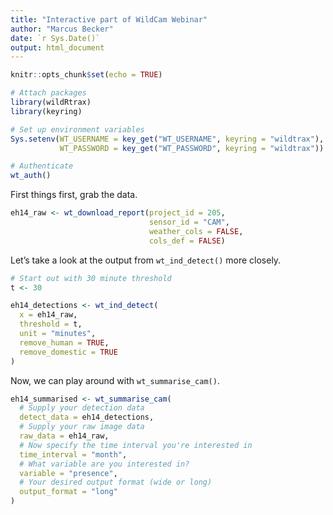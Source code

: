 ```yaml
---
title: "Interactive part of WildCam Webinar"
author: "Marcus Becker"
date: `r Sys.Date()`
output: html_document
---
```


```r
knitr::opts_chunk$set(echo = TRUE)

# Attach packages
library(wildRtrax)
library(keyring)

# Set up environment variables
Sys.setenv(WT_USERNAME = key_get("WT_USERNAME", keyring = "wildtrax"),
           WT_PASSWORD = key_get("WT_PASSWORD", keyring = "wildtrax"))

# Authenticate
wt_auth()

```

First things first, grab the data.

```r

eh14_raw <- wt_download_report(project_id = 205, 
                               sensor_id = "CAM",
                               weather_cols = FALSE,
                               cols_def = FALSE)

```

Let's take a look at the output from `wt_ind_detect()` more closely. 

```r

# Start out with 30 minute threshold
t <- 30

eh14_detections <- wt_ind_detect(
  x = eh14_raw,
  threshold = t,
  unit = "minutes",
  remove_human = TRUE,
  remove_domestic = TRUE
)

```

Now, we can play around with `wt_summarise_cam()`.

```r

eh14_summarised <- wt_summarise_cam(
  # Supply your detection data
  detect_data = eh14_detections,
  # Supply your raw image data
  raw_data = eh14_raw,
  # Now specify the time interval you're interested in 
  time_interval = "month",
  # What variable are you interested in?
  variable = "presence",
  # Your desired output format (wide or long)
  output_format = "long" 
)

```



